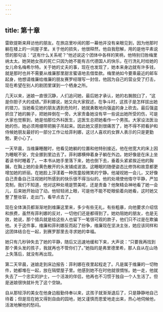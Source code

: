 ```yaml
---
---
---
```

title: 第十章
---




雷欧提斯来拜访他的朋友。在旅店里吵闹的那一幕他并没有亲眼见到，因为他那时躺在楼上的一间屋子里。关于他的损失，他很释然，他自我慰解，用的是他平素说惯的那句话：“这有什么关系呢？”他述说这个团体中各样的笑柄，他特别归咎梅里纳太太。她哭她女孩的死亡只因为她不能有古代德国人的快乐，在行洗礼时给她的女儿命名梅希尔特。关于她的丈夫的事，现在也发现了，她本来身边就有许多钱，就是那时也并不需要从维廉那里甜言蜜语地去借垫款。梅里纳如今要乘最近的邮车起身，他想请维廉给维廉的朋友赛罗经理写一封信，他因为自己的营业受了打击，现在希望在别人的剧团里谋到一个栖身之所。

几天以来，迷娘一直很沉静，人们追问她，最后她才承认，她的右腕脱臼了，“这是你胆子大的成绩。”菲利娜说，她又向大家叙述，在争斗时，这孩子是怎样拔出她的猎刀，当她看见她的朋友遇到危险时，她就勇敢地向强盗的身上砍去。最后强盗抓住了她的腕子，把她摔倒在一旁。大家责备她没有早一些说出她所受的伤，可是大家也觉察到，她是怕那位外科医生，这医生总把她看作一个男孩。大家设法医治她的伤，她必须用绷带把腕子吊起来。因此她又感到很痛苦了，她不得不把看护和侍候她朋友最好的一部分工作让给菲利娜，这讨人喜欢的女罪人表示的只是更勤勉，更小心了。

一天早晨，当维廉睡醒时，他看见她躺的位置和他特别接近。他在他宽大的床上因为睡眠不安，完全挪到里边去了。菲利娜横伸着身子躺在外边。她好像是在床上坐着读书时睡着了。一本书从她手里落下来，她也倒下去，垂着头紧紧挨近他的胸脯，在胸上她的金黄色散开的头发铺成波浪。这睡眠的随便姿态比修饰和故意都更增加她的娇丽。在她脸上浮漾着一种孩童般微笑的宁静。他凝视她一会儿，又好像自己责备自己注视她时所感到的快乐很不得当似的。他的处境使他恪守平静，严加克制，我们不知道，他对这种处境是赞美呢，还是责备？他聚精会神地看了她一会儿，后来她开始动了动。他轻轻闭上眼，可是他不能不眨眼偷着向她看，这时她又整了整妆容，走出门，看早点去了。

现在全体演员都渐渐地到维廉这里来，多少有些无礼，有些粗暴，向他要求介绍信和旅费，虽然有菲利娜的反对，一切他们还是都得到了。她劝阻她的朋友，也是无效，她说，那个猎兵就是给这些人也留下一笔很可观的款子，他们只不过是在欺骗他。关于这件事，维廉和菲利娜反而起了纷争，维廉现在坚决主张，她应该同样和这团体结合在一起，到赛罗那里去寻求她的幸福。

她只有几秒钟失去了她的平静，随后又迅速地缓和下来，大声说：“只要我再找到那个黄头发的孩子，我就再也不管你们了。”她指的是弗里德里希，那人自从在山场上失落后，就没有再出现。

第二天早晨，迷娘走到床边报告：菲利娜在夜里起程走了。凡是属于维廉的一切物件，她都堆在一起，放在隔壁屋子里。他感到她不在时他就很惆怅。她一走，他就失去了一个忠实的护士，一个活泼的伴侣，他再也不习惯于独自一个人生活了。但是迷娘很快就补充了这个空缺。

自从那轻浮的美女在他身边殷勤侍奉以来，这孩子就渐渐退后了，只是静静地自己待着；但是现在她又得到自由的园地，她又谨慎而恩爱地走出来，热心地伺候他，活泼地解他的愁闷。